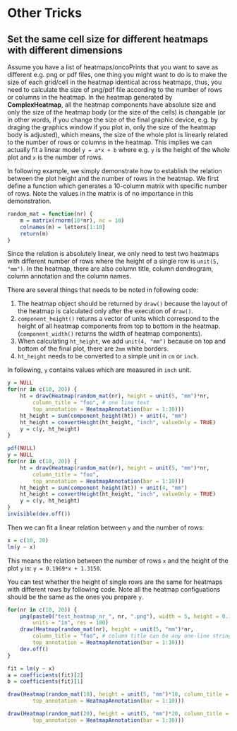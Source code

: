 # Other Tricks {#other-tricks}

## Set the same cell size for different heatmaps with different dimensions

Assume you have a list of heatmaps/oncoPrints that you want to save as different e.g. png or pdf files, one
thing you might want to do is to make the size of each grid/cell in the heatmap identical across
heatmaps, thus, you need to calculate the size of png/pdf file according to the number of rows or
columns in the heatmap. In the heatmap generated by **ComplexHeatmap**, all the heatmap components
have absolute size and only the size of the heatmap body (or the size of the cells) is changable (or
in other words, if you change the size of the final graphic device, e.g. by draging the graphics
window if you plot in, only the size of the heatmap body is adjusted), which means, the size of the
whole plot is linearly related to the number of rows or columns in the heatmap. This implies we can
actually fit a linear model `y = a*x + b` where e.g. `y` is the height of the whole plot and `x` is
the number of rows.

In following example, we simply demonstrate how to establish the relation between the plot height
and the number of rows in the heatmap. We first define a function which generates a
10-column matrix with specific number of rows. Note the values in the matrix is of no importance
in this demonstration.

```r
random_mat = function(nr) {
    m = matrix(rnorm(10*nr), nc = 10)
    colnames(m) = letters[1:10]
    return(m)
}
```

Since the relation is absolutely linear, we only need to test two heatmaps with different number of
rows where the height of a single row is `unit(5, "mm")`. In the heatmap, there are also column title,
column dendrogram, column annotation and the column names.

There are several things that needs to be noted in following code: 

1. The heatmap object should be returned by `draw()` because the layout of the heatmap is calculated only
after the execution of `draw()`.
2. `component_height()` returns a vector of units which correspond to the height of all heatmap components
from top to bottom in the heatmap. (`component_width()` returns the width of heatmap components).
3. When calculating `ht_height`, we add `unit(4, "mm")` because on top and bottom of the final plot, 
there are `2mm` white borders.
4. `ht_height` needs to be converted to a simple unit in `cm` or `inch`.


In following, `y` contains values which are measured in `inch` unit.

```r
y = NULL
for(nr in c(10, 20)) {
    ht = draw(Heatmap(random_mat(nr), height = unit(5, "mm")*nr, 
        column_title = "foo", # one line text
        top_annotation = HeatmapAnnotation(bar = 1:10)))
    ht_height = sum(component_height(ht)) + unit(4, "mm")
    ht_height = convertHeight(ht_height, "inch", valueOnly = TRUE)
    y = c(y, ht_height)
}
```

```r
pdf(NULL)
y = NULL
for(nr in c(10, 20)) {
    ht = draw(Heatmap(random_mat(nr), height = unit(5, "mm")*nr, 
        column_title = "foo",
        top_annotation = HeatmapAnnotation(bar = 1:10)))
    ht_height = sum(component_height(ht)) + unit(4, "mm")
    ht_height = convertHeight(ht_height, "inch", valueOnly = TRUE)
    y = c(y, ht_height)
}
invisible(dev.off())
```

Then we can fit a linear relation between `y` and the number of rows:

```r
x = c(10, 20)
lm(y ~ x)
```

This means the relation between the number of rows `x` and the height of the plot `y` is: `y = 0.1969*x + 1.3150`.

You can test whether the height of single rows are the same for heatmaps with different rows by following code.
Note all the heatmap configuations should be the same as the ones you prepare `y`.

```r
for(nr in c(10, 20)) {
    png(paste0("test_heatmap_nr_", nr, ".png"), width = 5, height = 0.1969*nr + 1.3150, 
        units = "in", res = 100)
    draw(Heatmap(random_mat(nr), height = unit(5, "mm")*nr, 
        column_title = "foo", # column title can be any one-line string
        top_annotation = HeatmapAnnotation(bar = 1:10)))
    dev.off()
}
```

```r
fit = lm(y ~ x)
a = coefficients(fit)[2]
b = coefficients(fit)[1]
```

```r
draw(Heatmap(random_mat(10), height = unit(5, "mm")*10, column_title = "10 rows, each row is 5mm",
        top_annotation = HeatmapAnnotation(bar = 1:10)))
```

```r
draw(Heatmap(random_mat(20), height = unit(5, "mm")*20, column_title = "20 rows, each row is 5mm",
        top_annotation = HeatmapAnnotation(bar = 1:10)))
```
